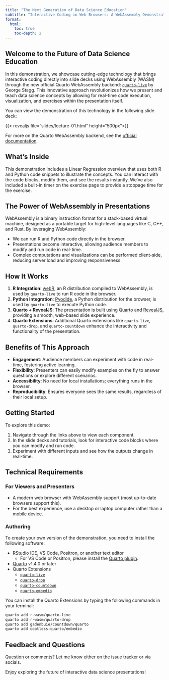 ```yaml
---
title: "The Next Generation of Data Science Education"
subtitle: "Interactive Coding in Web Browsers: A WebAssembly Demonstration"
format:
  html:
    toc: true
    toc-depth: 2
---
```


## Welcome to the Future of Data Science Education

In this demonstration, we showcase cutting-edge technology that brings interactive coding directly into slide decks using WebAssembly (WASM) through the new official Quarto WebAssembly backend: [`quarto-live`](https://r-wasm.github.io/quarto-live/) by George Stagg. This innovative approach revolutionizes how we present and teach data science concepts by allowing for real-time code execution, visualization, and exercises within the presentation itself.

You can view the demonstration of this technology in the following slide deck: 

{{< revealjs file="slides/lecture-01.html" height="500px">}}

For more on the Quarto WebAssembly backend, see the [official documentation](https://r-wasm.github.io/quarto-live/).

## What's Inside

This demonstration includes a Linear Regression overview that uses both R and Python code snippets to illustrate the concepts. You can interact with the code blocks, modify them, and see the results instantly. We've also included a built-in timer on the exercise
page to provide a stoppage time for the exercise.

## The Power of WebAssembly in Presentations

WebAssembly is a binary instruction format for a stack-based virtual machine, designed as a portable target for high-level languages like C, C++, and Rust. By leveraging WebAssembly:

- We can run R and Python code directly in the browser.
- Presentations become interactive, allowing audience members to modify and run code in real-time.
- Complex computations and visualizations can be performed client-side, reducing server load and improving responsiveness.

## How It Works

1. **R Integration**: [webR](https://docs.r-wasm.org/webr/latest/), an R distribution compiled to WebAssembly, is used by `quarto-live` to run R code in the browser.
2. **Python Integration**: [Pyodide](https://pyodide.org/en/stable/), a Python distribution for the browser, is used by `quarto-live` to execute Python code.
3. **Quarto + RevealJS**: The presentation is built using [Quarto](https://quarto.org/) and [RevealJS](https://revealjs.com/), providing a smooth, web-based slide experience.
4. **Quarto Extensions**: Additional Quarto extensions like `quarto-live`, `quarto-drop`, and `quarto-countdown` enhance the interactivity and functionality of the presentation.

## Benefits of This Approach

- **Engagement**: Audience members can experiment with code in real-time, fostering active learning.
- **Flexibility**: Presenters can easily modify examples on the fly to answer questions or explore different scenarios.
- **Accessibility**: No need for local installations; everything runs in the browser.
- **Reproducibility**: Ensures everyone sees the same results, regardless of their local setup.

## Getting Started

To explore this demo:

1. Navigate through the links above to view each component.
2. In the slide decks and tutorials, look for interactive code blocks where you can modify and run code.
3. Experiment with different inputs and see how the outputs change in real-time.

## Technical Requirements

### For Viewers and Presenters

- A modern web browser with WebAssembly support (most up-to-date browsers support this).
- For the best experience, use a desktop or laptop computer rather than a mobile device.

### Authoring

To create your own version of the demonstration, you need to install the following software:

- RStudio IDE, VS Code, Positron, or another text editor
  - For VS Code or Positron, please install the [Quarto plugin](https://open-vsx.org/extension/quarto/quarto).
- [Quarto](https://quarto.org) v1.4.0 or later
- Quarto Extensions
  - [`quarto-live`](https://r-wasm.github.io/quarto-live/)
  - [`quarto-drop`](https://github.com/r-wasm/quarto-drop)
  - [`quarto-countdown`](https://github.com/gadenbuie/countdown/tree/main/quarto)
  - [`quarto-embedio`](https://github.com/coatless-quarto/embedio)

You can install the Quarto Extensions by typing the following commands in your terminal:

```bash
quarto add r-wasm/quarto-live
quarto add r-wasm/quarto-drop
quarto add gadenbuie/countdown/quarto
quarto add coatless-quarto/embedio
```


## Feedback and Questions

Question or comments? Let me know either on the issue tracker or via socials.

Enjoy exploring the future of interactive data science presentations!